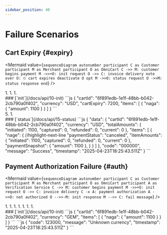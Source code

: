 ```yaml
---
sidebar_position: 40
---
```


# Failure Scenarios

## Cart Expiry {#expiry}

<Mermaid
  value={`
    sequenceDiagram
      autonumber
        participant C as Customer
        participant M as Merchant
        participant O as OmniCart
        C ->> M: customer begins payment
        M ->>+O: init request
        O ->> C: invoice delivery
      note over O: ⏲ cart expires
      deactivate O
      opt
        M ->>O: status request
        O ->>M: status response
      end
  `}
/>

<div class="container">
  <div class="row">
    <div class="col col--6">
      1. <CustomerBeginsPayment />
      1. <InitRequest />
      1. <InvoiceDelivery /><br /><CartExpires />
    </div>
    <div class="col col--6">
      ### [`init`](/docs/api/10-init)
      <Tabs>
        <TabItem value="request">
          ```js
          {
            "cartId": "6f891edb-1e1f-48bb-b042-2cb790a0f402",
            "currency": "USD",
            "cartExpiry": 7200,
            "items": [
              {
                "naga": {
                  "amount": 1100
                }
              }
            ]
          }
          ```
        </TabItem>
        <TabItem value="response">
          <InitResSuccess />
        </TabItem>
      </Tabs>
    </div>
  </div>
</div>
<div class="container">
  <div class="row">
    <div class="col col--6">
       5. <StatusRequest />
       1. <StatusResponse />
    </div>
    <div class="col col--6">
      ### [`status`](/docs/api/15-status)
      <Tabs>
        <TabItem value="request">
          <StatusReq />
        </TabItem>
        <TabItem value="response">
          ```js
          {
            "data": {
              "cartId": "6f891edb-1e1f-48bb-b042-2cb790a0f402",
              "currency": "USD",
              "totalAmounts": {
                "initiated": 1100,
                "captured": 0,
                "refunded": 0,
                "current": 0
              },
              "items": [
                {
                  "nage": {
          //highlight-next-line
                    "paymentStatus": "canceled",
                    "itemAmounts": {
                      "initiated": 1100,
                      "captured": 0,
                      "refunded": 0,
                      "current": 0
                    },
                    "paymentSnapshot": {
                      "amount": 1100
                    },
                  }
                }
              ]
            },
            "code": "000000",
            "message": "Success",
            "timestamp": "2025-04-23T18:25:43.511Z"
          }
          ```
        </TabItem>
      </Tabs>
    </div>
  </div>
</div>

## Payment Authorization Failure {#auth}

<Mermaid
  value={`
    sequenceDiagram
      autonumber
        participant C as Customer
        participant M as Merchant
        participant O as OmniCart
        participant A as Verification Service
        C ->> M: customer begins payment
        M ->>+O: init request
        O ->> C: invoice delivery
        C -x A: payment authorization
        A ->>O: not authorized
        O -->>-M: init response
        M -->> C: fail message
  `}
/>

<div class="container">
  <div class="row">
    <div class="col col--6">
      1. <CustomerBeginsPayment />
      1. <InitRequest />
      1. <InvoiceDelivery />
      1. <PaymentAuthorization />
      1. <NotAuthorized />
      1. <InitResponse />
      1. <FailMessage />
    </div>
    <div class="col col--6">
      ### [`init`](/docs/api/10-init)
      <Tabs>
        <TabItem value="request">
          ```js
          {
            "cartId": "6f891edb-1e1f-48bb-b042-2cb790a0f402",
            "currency": "GEM",
            "items": [
              {
                "naga": {
                  "amount": 1100
                }
              }
            ]
          }
          ```
        </TabItem>
        <TabItem value="response">
          ```js
          {
            "code": 123000,
            "message": "Unknown currency",
            "timestamp": "2025-04-23T18:25:43.511Z"
          }
          ```
        </TabItem>
      </Tabs>
    </div>
  </div>
</div>

<!-- imports  --->


